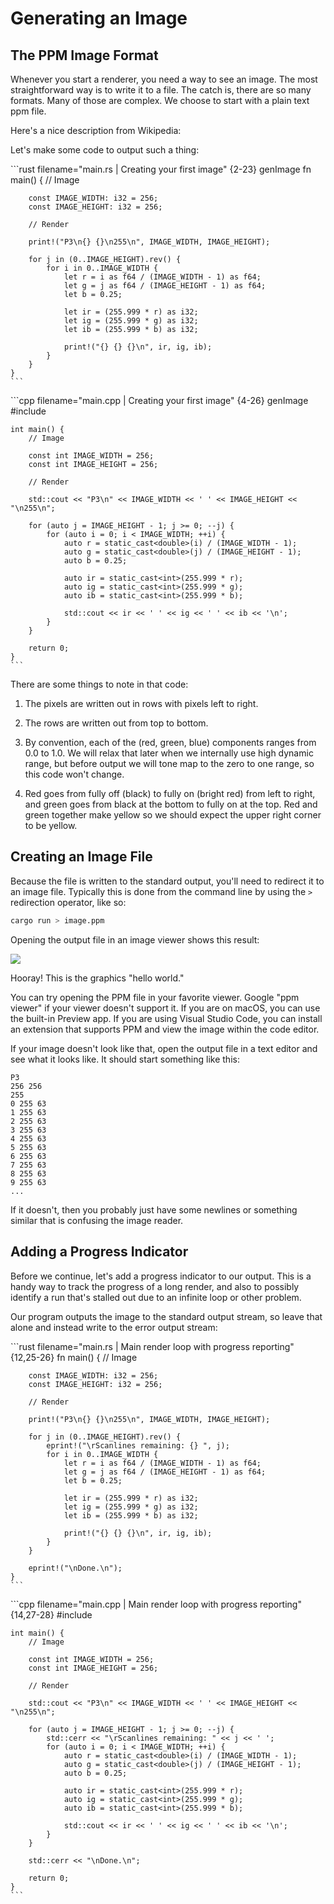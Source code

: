 # Generating an Image

## The PPM Image Format

Whenever you start a renderer, you need a way to see an image. The most straightforward way is to write it to a file. The catch is, there are so many formats. Many of those are complex. We choose to start with a plain text ppm file.

Here's a nice description from Wikipedia:

<Fig caption="PPM Example" src="fig-1.01-ppm.jpg" label="ppm" />

Let's make some code to output such a thing:

<Tabs>
  <Tab label="Rust">
    ```rust filename="main.rs | Creating your first image" {2-23} genImage
    fn main() {
        // Image

        const IMAGE_WIDTH: i32 = 256;
        const IMAGE_HEIGHT: i32 = 256;

        // Render

        print!("P3\n{} {}\n255\n", IMAGE_WIDTH, IMAGE_HEIGHT);

        for j in (0..IMAGE_HEIGHT).rev() {
            for i in 0..IMAGE_WIDTH {
                let r = i as f64 / (IMAGE_WIDTH - 1) as f64;
                let g = j as f64 / (IMAGE_HEIGHT - 1) as f64;
                let b = 0.25;

                let ir = (255.999 * r) as i32;
                let ig = (255.999 * g) as i32;
                let ib = (255.999 * b) as i32;

                print!("{} {} {}\n", ir, ig, ib);
            }
        }
    }
    ```
  </Tab>

  <Tab label="C++">
    ```cpp filename="main.cpp | Creating your first image" {4-26} genImage
    #include <iostream>

    int main() {
        // Image

        const int IMAGE_WIDTH = 256;
        const int IMAGE_HEIGHT = 256;

        // Render

        std::cout << "P3\n" << IMAGE_WIDTH << ' ' << IMAGE_HEIGHT << "\n255\n";

        for (auto j = IMAGE_HEIGHT - 1; j >= 0; --j) {
            for (auto i = 0; i < IMAGE_WIDTH; ++i) {
                auto r = static_cast<double>(i) / (IMAGE_WIDTH - 1);
                auto g = static_cast<double>(j) / (IMAGE_HEIGHT - 1);
                auto b = 0.25;

                auto ir = static_cast<int>(255.999 * r);
                auto ig = static_cast<int>(255.999 * g);
                auto ib = static_cast<int>(255.999 * b);

                std::cout << ir << ' ' << ig << ' ' << ib << '\n';
            }
        }

        return 0;
    }
    ```
  </Tab>
</Tabs>

There are some things to note in that code:

1.  The pixels are written out in rows with pixels left to right.

2.  The rows are written out from top to bottom.

3.  By convention, each of the (red, green, blue) components ranges from 0.0 to 1.0. We will relax that later when we internally use high dynamic range, but before output we will tone map to the zero to one range, so this code won't change.

4.  Red goes from fully off (black) to fully on (bright red) from left to right, and green goes from black at the bottom to fully on at the top. Red and green together make yellow so we should expect the upper right corner to be yellow.

## Creating an Image File

Because the file is written to the standard output, you'll need to redirect it to an image file. Typically this is done from the command line by using the `>` redirection operator, like so:

```sh
cargo run > image.ppm
```

Opening the output file in an image viewer shows this result:

<Img caption="First PPM image" src="img-1.01-first-ppm-image.png" />

Hooray! This is the graphics "hello world."

<Callout type="info">
  You can try opening the PPM file in your favorite viewer. Google "ppm viewer" if your viewer doesn't support it. If you are on macOS, you can use the built-in Preview app. If you are using Visual Studio Code, you can install an extension that supports PPM and view the image within the code editor.
</Callout>

If your image doesn't look like that, open the output file in a text editor and see what it looks like. It should start something like this:

```ppm filename="image.ppm | First image output"
P3
256 256
255
0 255 63
1 255 63
2 255 63
3 255 63
4 255 63
5 255 63
6 255 63
7 255 63
8 255 63
9 255 63
...
```

If it doesn't, then you probably just have some newlines or something similar that is confusing the image reader.

## Adding a Progress Indicator

Before we continue, let's add a progress indicator to our output. This is a handy way to track the progress of a long render, and also to possibly identify a run that's stalled out due to an infinite loop or other problem.

Our program outputs the image to the standard output stream, so leave that alone and instead write to the error output stream:

<Tabs>
  <Tab label="Rust">
    ```rust filename="main.rs | Main render loop with progress reporting" {12,25-26}
    fn main() {
        // Image

        const IMAGE_WIDTH: i32 = 256;
        const IMAGE_HEIGHT: i32 = 256;

        // Render

        print!("P3\n{} {}\n255\n", IMAGE_WIDTH, IMAGE_HEIGHT);

        for j in (0..IMAGE_HEIGHT).rev() {
            eprint!("\rScanlines remaining: {} ", j);
            for i in 0..IMAGE_WIDTH {
                let r = i as f64 / (IMAGE_WIDTH - 1) as f64;
                let g = j as f64 / (IMAGE_HEIGHT - 1) as f64;
                let b = 0.25;

                let ir = (255.999 * r) as i32;
                let ig = (255.999 * g) as i32;
                let ib = (255.999 * b) as i32;

                print!("{} {} {}\n", ir, ig, ib);
            }
        }

        eprint!("\nDone.\n");
    }
    ```
  </Tab>

  <Tab label="C++">
    ```cpp filename="main.cpp | Main render loop with progress reporting" {14,27-28}
    #include <iostream>

    int main() {
        // Image

        const int IMAGE_WIDTH = 256;
        const int IMAGE_HEIGHT = 256;

        // Render

        std::cout << "P3\n" << IMAGE_WIDTH << ' ' << IMAGE_HEIGHT << "\n255\n";

        for (auto j = IMAGE_HEIGHT - 1; j >= 0; --j) {
            std::cerr << "\rScanlines remaining: " << j << ' ';
            for (auto i = 0; i < IMAGE_WIDTH; ++i) {
                auto r = static_cast<double>(i) / (IMAGE_WIDTH - 1);
                auto g = static_cast<double>(j) / (IMAGE_HEIGHT - 1);
                auto b = 0.25;

                auto ir = static_cast<int>(255.999 * r);
                auto ig = static_cast<int>(255.999 * g);
                auto ib = static_cast<int>(255.999 * b);

                std::cout << ir << ' ' << ig << ' ' << ib << '\n';
            }
        }

        std::cerr << "\nDone.\n";

        return 0;
    }
    ```
  </Tab>
</Tabs>
